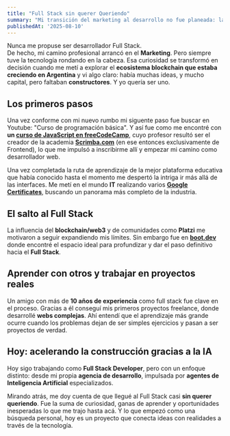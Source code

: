 ```yaml
---
title: "Full Stack sin querer Queriendo"
summary: "Mi transición del marketing al desarrollo no fue planeada: la curiosidad por la tecnología, el boom del blockchain y la necesidad de aprender nuevas herramientas me llevaron, casi sin darme cuenta, a convertirme en Full Stack Developer. Hoy sigo construyendo, esta vez con IA y desde mi propia agencia."
publishedAt: '2025-08-10'
---
```

Nunca me propuse ser desarrollador Full Stack.  
De hecho, mi camino profesional arrancó en el **Marketing**. Pero siempre tuve la tecnología rondando en la cabeza. Esa curiosidad se transformó en decisión cuando me metí a explorar el **ecosistema blockchain que estaba creciendo en Argentina** y vi algo claro: había muchas ideas, y mucho capital, pero faltaban **constructores**. Y yo quería ser uno.  

## Los primeros pasos
Una vez conforme con mi nuevo rumbo mi siguente paso fue buscar en Youtube: "Curso de programación básica". Y así fue como me encontré con **un [curso de JavaScript en freeCodeCamp](https://youtu.be/jS4aFq5-91M)**, cuyo profesor resultó ser el creador de la academia [**Scrimba.com**](https://scrimba.com/home) (en ese entonces exclusivamente de Frontend), lo que me impulsó a inscribirme allí y empezar mi camino como desarrollador web.  

Una vez completada la ruta de aprendizaje de la mejor plataforma educativa que había conocido hasta el momento me despertó la intriga ir más allá de las interfaces. Me metí en el mundo **IT** realizando varios [**Google Certificates**](https://grow.google/certificates/), buscando un panorama más completo de la industria.  

## El salto al Full Stack
La influencia del **blockchain/web3** y de comunidades como **Platzi** me motivaron a seguir expandiendo mis límites. Sin embargo fue en [**boot.dev**](https://www.boot.dev/?bannerlord=gonza) donde encontré el espacio ideal para profundizar y dar el paso definitivo hacia el **Full Stack**.  

## Aprender con otros y trabajar en proyectos reales
Un amigo con más de **10 años de experiencia** como full stack fue clave en el proceso. Gracias a él conseguí mis primeros proyectos freelance, donde desarrollé **webs complejas**. Ahí entendí que el aprendizaje más grande ocurre cuando los problemas dejan de ser simples ejercicios y pasan a ser proyectos de verdad.  

## Hoy: acelerando la construcción gracias a la IA
Hoy sigo trabajando como **Full Stack Developer**, pero con un enfoque distinto: desde mi propia **agencia de desarrollo**, impulsada por **agentes de Inteligencia Artificial** especializados.  



Mirando atrás, me doy cuenta de que llegué al Full Stack casi **sin querer queriendo**. Fue la suma de curiosidad, ganas de aprender y oportunidades inesperadas lo que me trajo hasta acá. Y lo que empezó como una búsqueda personal, hoy es un proyecto que conecta ideas con realidades a través de la tecnología.  
